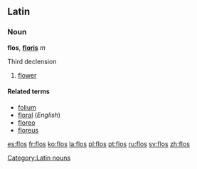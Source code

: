 ==Latin==
===Noun===
'''flos''', '''[[Wiktionary Appendix:Latin third declension|floris]]''' ''m''

Third declension

# [[flower]]

====Related terms====
*[[folium]]
*[[floral]] (''English'')
*[[floreo]]
*[[floreus]]

[[Category:Latin nouns]]

[[es:flos]]
[[fr:flos]]
[[ko:flos]]
[[la:flos]]
[[pl:flos]]
[[pt:flos]]
[[ru:flos]]
[[sv:flos]]
[[zh:flos]]